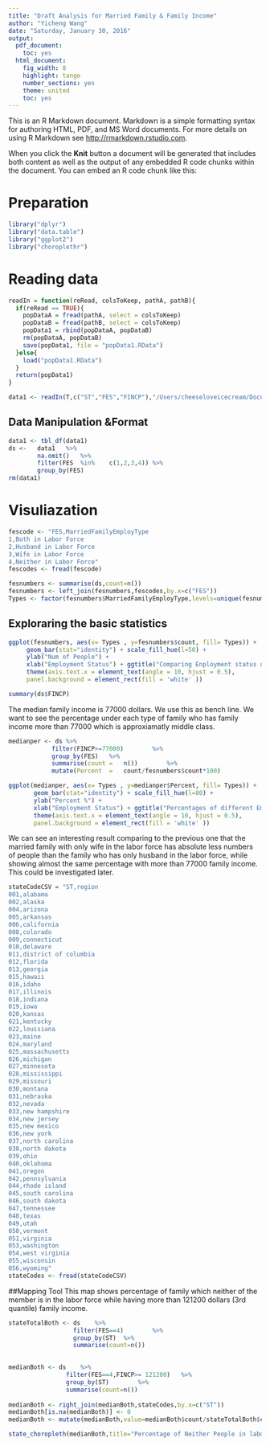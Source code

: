 ```yaml
---
title: "Draft Analysis for Married Family & Family Income"
author: "Yicheng Wang"
date: "Saturday, January 30, 2016"
output:
  pdf_document:
    toc: yes
  html_document:
    fig_width: 8
    highlight: tango
    number_sections: yes
    theme: united
    toc: yes
---
```


This is an R Markdown document. Markdown is a simple formatting syntax for authoring HTML, PDF, and MS Word documents. For more details on using R Markdown see <http://rmarkdown.rstudio.com>.

When you click the **Knit** button a document will be generated that includes both content as well as the output of any embedded R code chunks within the document. You can embed an R code chunk like this:

# Preparation
````r
library("dplyr")
library("data.table")
library("ggplot2")
library("choroplethr")
````

# Reading data
````r
readIn = function(reRead, colsToKeep, pathA, pathB){
  if(reRead == TRUE){
    popDataA = fread(pathA, select = colsToKeep)
    popDataB = fread(pathB, select = colsToKeep)
    popData1 = rbind(popDataA, popDataB)
    rm(popDataA, popDataB)
    save(popData1, file = "popData1.RData")
  }else{
    load("popData1.RData")
  }
  return(popData1)
}

data1 <- readIn(T,c("ST","FES","FINCP"),"/Users/cheeseloveicecream/Documents/columbia/W4249/ss13husa.csv","/Users/cheeseloveicecream/Documents/columbia/W4249/ss13husb.csv")
````

## Data Manipulation &Format
````r
data1 <- tbl_df(data1)
ds <-   data1	%>%
		na.omit()	%>%
		filter(FES	%in%	c(1,2,3,4))	%>%
		group_by(FES)
rm(data1)
````

# Visuliazation
````r
fescode <- "FES,MarriedFamilyEmployType
1,Both in Labor Force
2,Husband in Labor Force
3,Wife in Labor Force
4,Neither in Labor Force"
fescodes <- fread(fescode)

fesnumbers <- summarise(ds,count=n())
fesnumbers <- left_join(fesnumbers,fescodes,by.x=c("FES"))
Types <- factor(fesnumbers$MarriedFamilyEmployType,levels=unique(fesnumbers$MarriedFamilyEmployType))
````
## Exploraring the basic statistics
````r
ggplot(fesnumbers, aes(x= Types , y=fesnumbers$count, fill= Types)) +                        
     geom_bar(stat="identity") + scale_fill_hue(l=50) +
     ylab("Num of People") + 
     xlab("Employment Status") + ggtitle("Comparing Enployment status of Married Family in the US") +
     theme(axis.text.x = element_text(angle = 10, hjust = 0.5),
     panel.background = element_rect(fill = 'white' ))
````
````r
summary(ds$FINCP)
````
The median family income is 77000 dollars. We use this as bench line. We want to see the percentage under each type of family who has family income more than 77000 which is approxiamatly middle class.
````r
medianper <- ds	%>%
			filter(FINCP>=77000)		%>%
			group_by(FES)	%>%
			summarise(count	=	n())		%>%
			mutate(Percent	=	count/fesnumbers$count*100)
````
````r
ggplot(medianper, aes(x= Types , y=medianper$Percent, fill= Types)) +                        
       geom_bar(stat="identity") + scale_fill_hue(l=80) +
       ylab("Percent %") + 
       xlab("Employment Status") + ggtitle("Percentages of different Employment Status")+
       theme(axis.text.x = element_text(angle = 10, hjust = 0.5),
       panel.background = element_rect(fill = 'white' ))
````
We can see an interesting result comparing to the previous one that the married family with only wife in the labor force has absolute less numbers of people than the family who has only husband in the labor force, while showing almost the same percentage with more than 77000 family income. This could be investigated later.
````r
stateCodeCSV = "ST,region
001,alabama
002,alaska
004,arizona
005,arkansas
006,california
008,colorado
009,connecticut
010,delaware
011,district of columbia
012,florida
013,georgia
015,hawaii
016,idaho
017,illinois
018,indiana
019,iowa
020,kansas
021,kentucky
022,louisiana
023,maine
024,maryland
025,massachusetts
026,michigan
027,minnesota
028,mississippi
029,missouri
030,montana
031,nebraska
032,nevada
033,new hampshire
034,new jersey
035,new mexico
036,new york
037,north carolina
038,north dakota
039,ohio
040,oklahoma
041,oregon
042,pennsylvania
044,rhode island
045,south carolina
046,south dakota
047,tennessee
048,texas
049,utah
050,vermont
051,virginia
053,washington
054,west virginia
055,wisconsin
056,wyoming"
stateCodes <- fread(stateCodeCSV)
````


##Mapping Tool
This map shows percentage of family which neither of the member is in the labor force while having more than 121200 dollars (3rd quantile) family income. 
````r

stateTotalBoth <- ds	%>%
				  filter(FES==4)		%>%
				  group_by(ST)	%>%
				  summarise(count=n())
				  

medianBoth <- ds	%>%
				filter(FES==4,FINCP>= 121200)	%>%
				group_by(ST)		%>%
				summarise(count=n())
								  
medianBoth <- right_join(medianBoth,stateCodes,by.x=c("ST"))
medianBoth[is.na(medianBoth)] <- 0
medianBoth <- mutate(medianBoth,value=medianBoth$count/stateTotalBoth$count*100)

state_choropleth(medianBoth,title="Percentage of Neither People in labor earning more than 121200",num_colors=3	)
````




